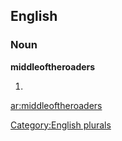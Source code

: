 
==English==

===Noun===
'''middleoftheroaders'''

# {{plural of|[[middleoftheroader]]}}

[[Category:English plurals]]

[[ar:middleoftheroaders]]